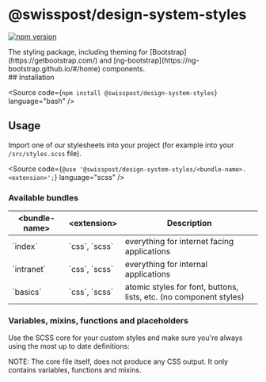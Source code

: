 
<Meta of={PackageStories} />

# @swisspost/design-system-styles

[![npm version](https://badge.fury.io/js/@swisspost%2Fdesign-system-styles.svg)](https://badge.fury.io/js/@swisspost%2Fdesign-system-styles)

<div className='lead'>
  The styling package, including theming for [Bootstrap](https://getbootstrap.com/) and [ng-bootstrap](https://ng-bootstrap.github.io/#/home) components.
</div>

<PackageDocs changelog={changelog}>
  ## Installation

  <Source code={`npm install @swisspost/design-system-styles`} language="bash" />

  ## Usage

  Import one of our stylesheets into your project (for example into your `/src/styles.scss` file).

  <Source
    code={`@use '@swisspost/design-system-styles/<bundle-name>.<extension>';`}
    language="scss"
  />

  ### Available bundles

  <div className="table-responsive">
    <table className="table">
      <thead>
        <tr>
          <th>&lt;bundle-name&gt;</th>
          <th>&lt;extension&gt;</th>
          <th>Description</th>
        </tr>
      </thead>
      <tbody>
        <tr>
          <td>`index`</td>
          <td>`css`, `scss`</td>
          <td>everything for internet facing applications</td>
        </tr>
        <tr>
          <td>`intranet`</td>
          <td>`css`, `scss`</td>
          <td>everything for internal applications</td>
        </tr>
        <tr>
          <td>`basics`</td>
          <td>`css`, `scss`</td>
          <td>atomic styles for font, buttons, lists, etc. (no component styles)</td>
        </tr>
      </tbody>
    </table>
  </div>

  ### Variables, mixins, functions and placeholders

  Use the SCSS core for your custom styles and make sure you're always using the most up to date definitions:

  <div className="banner banner-info banner-md">
    NOTE: The core file itself, does not produce any CSS output. It only contains variables, functions
    and mixins.
  </div>

  <Source code={SampleVariable} language="scss" />
</PackageDocs>
